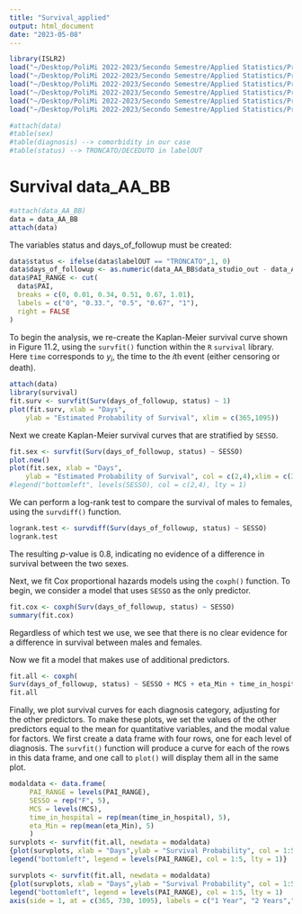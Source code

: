 ```yaml
---
title: "Survival_applied"
output: html_document
date: "2023-05-08"
---
```


```r
library(ISLR2)
load("~/Desktop/PoliMi 2022-2023/Secondo Semestre/Applied Statistics/Project/Survival/data_AA.RData")
load("~/Desktop/PoliMi 2022-2023/Secondo Semestre/Applied Statistics/Project/Survival/data_BB.RData")
load("~/Desktop/PoliMi 2022-2023/Secondo Semestre/Applied Statistics/Project/Survival/data_RAS.RData")
load("~/Desktop/PoliMi 2022-2023/Secondo Semestre/Applied Statistics/Project/Survival/data_AA_BB.RData")
load("~/Desktop/PoliMi 2022-2023/Secondo Semestre/Applied Statistics/Project/Survival/data_AA_RAS.RData")
load("~/Desktop/PoliMi 2022-2023/Secondo Semestre/Applied Statistics/Project/Survival/data_RAS_BB.RData")

#attach(data)
#table(sex)
#table(diagnosis) --> comorbidity in our case
#table(status) --> TRONCATO/DECEDUTO in labelOUT
```
# Survival data_AA_BB
```r
#attach(data_AA_BB)
data = data_AA_BB
attach(data)
```


The variables status and days_of_followup must be created:
```r
data$status <- ifelse(data$labelOUT == "TRONCATO",1, 0)
data$days_of_followup <- as.numeric(data_AA_BB$data_studio_out - data_AA_BB$data_rif_ev)
data$PAI_RANGE <- cut(
  data$PAI,
  breaks = c(0, 0.01, 0.34, 0.51, 0.67, 1.01),
  labels = c("0", "0.33.", "0.5", "0.67", "1"),
  right = FALSE
)
```
To begin the analysis, we re-create  the Kaplan-Meier survival curve  shown in  Figure 11.2, using the `survfit()` function within the `R` `survival` library. Here `time` corresponds to $y_i$, the time to the $i$th event (either censoring or death).
```r
attach(data)
library(survival)
fit.surv <- survfit(Surv(days_of_followup, status) ~ 1)
plot(fit.surv, xlab = "Days",
    ylab = "Estimated Probability of Survival", xlim = c(365,1095))

```

Next we create Kaplan-Meier survival curves that are stratified by `SESSO`.
```r
fit.sex <- survfit(Surv(days_of_followup, status) ~ SESSO)
plot.new()
plot(fit.sex, xlab = "Days",
    ylab = "Estimated Probability of Survival", col = c(2,4),xlim = c(365,1095))
#legend("bottomleft", levels(SESSO), col = c(2,4), lty = 1)
```
We can perform a log-rank test to compare the survival of males to females, using the `survdiff()` function.
```r
logrank.test <- survdiff(Surv(days_of_followup, status) ~ SESSO)
logrank.test
```
The resulting $p$-value is $0.8$, indicating  no evidence of a difference in survival between the two sexes.

Next, we fit  Cox proportional hazards models using the `coxph()`  function.
To begin, we consider a model that uses `SESSO` as the only predictor.
```r
fit.cox <- coxph(Surv(days_of_followup, status) ~ SESSO)
summary(fit.cox)
```
Regardless of which test we use, we see that there is no clear evidence for a difference in survival between males and females.

Now we fit a  model that makes use of additional predictors. 
```r
fit.all <- coxph(
Surv(days_of_followup, status) ~ SESSO + MCS + eta_Min + time_in_hospital + PAI_RANGE)
fit.all
```
Finally, we plot survival curves for each diagnosis category,  adjusting for the other predictors.
To make these plots, we set the values of the other predictors equal
to the mean for quantitative variables, and the modal value for
factors. We first create a data frame with four rows, one for each
level of diagnosis. The `survfit()` function will produce a curve for each of the rows in this data frame,
and one call to `plot()` will display them all in the same plot.
```r
modaldata <- data.frame(
     PAI_RANGE = levels(PAI_RANGE),
     SESSO = rep("F", 5),
     MCS = levels(MCS),
     time_in_hospital = rep(mean(time_in_hospital), 5),
     eta_Min = rep(mean(eta_Min), 5)
     )
survplots <- survfit(fit.all, newdata = modaldata)
{plot(survplots, xlab = "Days",ylab = "Survival Probability", col = 1:5, xlim = c(365,730))
legend("bottomleft", legend = levels(PAI_RANGE), col = 1:5, lty = 1)}

survplots <- survfit(fit.all, newdata = modaldata)
{plot(survplots, xlab = "Days",ylab = "Survival Probability", col = 1:5, xlim = c(365,1095), xaxt = "n")
legend("bottomleft", legend = levels(PAI_RANGE), col = 1:5, lty = 1)
axis(side = 1, at = c(365, 730, 1095), labels = c("1 Year", "2 Years","3 Years" ))}
```


